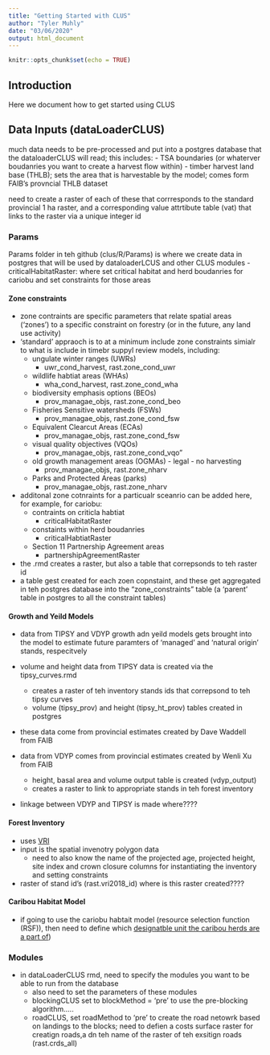 ```yaml
---
title: "Getting Started with CLUS"
author: "Tyler Muhly"
date: "03/06/2020"
output: html_document
---
```


```r
knitr::opts_chunk$set(echo = TRUE)
```


## Introduction

Here we document how to get started using CLUS

## Data Inputs (dataLoaderCLUS)
much data needs to be pre-processed and put into a postgres database that the dataloaderCLUS will read; this includes:
- TSA boundaries (or whaterver boudanries you want to create a harvest flow within)
- timber harvest land base (THLB); sets the area that is harvestable by the model; comes form FAIB's provncial THLB dataset

need to create a raster of each of these that corrresponds to the standard provincial 1 ha raster, and a corresponding value attrtibute table (vat) that links to the raster via a unique integer id


### Params

Params folder in teh github (clus/R/Params) is where we create data in postgres that will be used by dataloaderLCUS and other CLUS modules
- criticalHabitatRaster: where set critical habitat and herd boudanries for cariobu and set constraints for those areas


#### Zone constraints
- zone contraints are specific parameters that relate spatial areas ('zones') to a specific constraint on forestry (or in the future, any land use activity)
- 'standard' appraoch is to at a minimum include zone constraints simialr to what is include in timebr suppyl review models, including:
  - ungulate winter ranges (UWRs)
    - uwr_cond_harvest, rast.zone_cond_uwr
  - wildlife habtiat areas (WHAs)
    - wha_cond_harvest, rast.zone_cond_wha
  - biodiversity emphasis options (BEOs)
    - prov_managae_objs, rast.zone_cond_beo
  - Fisheries Sensitive watersheds (FSWs)
    - prov_managae_objs, rast.zone_cond_fsw
  - Equivalent Clearcut Areas (ECAs)
    - prov_managae_objs, rast.zone_cond_fsw
  - visual quality objectives (VQOs)
    - prov_managae_objs, rast.zone_cond_vqo"
  - old growth management areas (OGMAs) - legal - no harvesting
    - prov_managae_objs, rast.zone_nharv
  - Parks and Protected Areas (parks)
    - prov_managae_objs, rast.zone_nharv
    
- additonal zone cotnraints for a particualr sceanrio can be added here, for example, for cariobu:
  - contraints on criticla habtiat 
    - criticalHabitatRaster
  - constaints within herd boudanries 
    - criticalHabtiatRaster
  - Section 11 Partnership Agreement areas
    - partnershipAgreementRaster
    
- the .rmd creates a raster, but also a table that correpsonds to teh raster id
- a table gest created for each zoen copnstaint, and these get aggregated in teh postgres database into the "zone_constraints" table (a 'parent' table in postgres to all the constraint tables)


#### Growth and Yeild Models
- data from TIPSY and VDYP growth adn yeild models gets brought into the model to estimate future paramters of 'managed' and 'natural origin' stands, respecitvely
- volume and height data from TIPSY  data is created via the tipsy_curves.rmd
  - creates a raster of teh inventory stands ids that correpsond to teh tipsy curves
  - volume (tipsy_prov) and height (tipsy_ht_prov) tables created in postgres
- these data come from provincial estimates created by Dave Waddell from FAIB

- data from VDYP comes from provincial estimates created by Wenli Xu from FAIB
  - height, basal area and volume output table is created (vdyp_output)
  - creates a raster to link to appropriate stands in teh forest inventory
  
- linkage between VDYP and TIPSY is made where????


#### Forest Inventory
  - uses [VRI](https://catalogue.data.gov.bc.ca/dataset/vri-2019-forest-vegetation-composite-rank-1-layer-r1-) 
  - input is the spatial invenotry polygon data
    - need to also know the name of the projected age, projected height, site index and crown closure columns for instantiating the inventory and setting constraints 
  - raster of stand id's (rast.vri2018_id) where is this raster created????
  
#### Caribou Habitat Model
- if going to use the cariobu habtait model (resource selection function (RSF)), then need to define which [designatble unit the caribou herds are a part of](https://esajournals.onlinelibrary.wiley.com/doi/full/10.1002/ecs2.2323))


### Modules
- in dataLoaderCLUS rmd, need to specify the modules you want to be able to run from the database
  - also need to set the parameters of these modules
  - blockingCLUS set to blockMethod = 'pre' to use the pre-blocking algorithm.....
  - roadCLUS, set roadMethod to 'pre' to create the road netowrk based on landings to the blocks; need to defien a costs surface raster for creatign roads,a dn teh name of the  raster of teh exsitign roads (rast.crds_all)
    
    

    
    
    
    
    